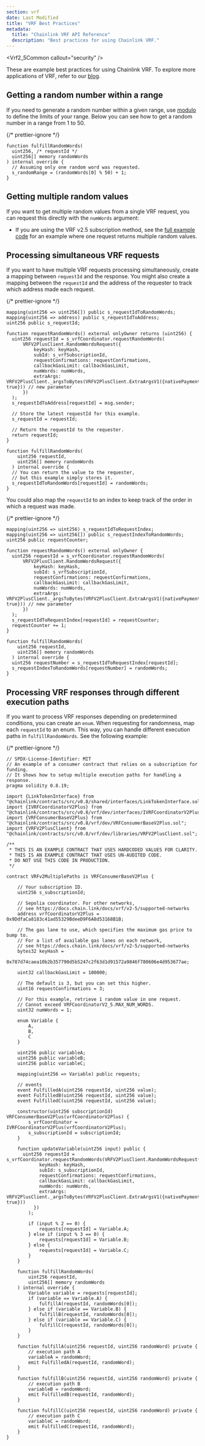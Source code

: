 ```yaml
---
section: vrf
date: Last Modified
title: "VRF Best Practices"
metadata:
  title: "Chainlink VRF API Reference"
  description: "Best practices for using Chainlink VRF."
---
```



<Vrf2_5Common callout="security" />

These are example best practices for using Chainlink VRF. To explore more applications of VRF, refer to our [blog](https://blog.chain.link/).

## Getting a random number within a range

If you need to generate a random number within a given range, use [modulo](https://docs.soliditylang.org/en/v0.8.7/types.html#modulo) to define the limits of your range. Below you can see how to get a random number in a range from 1 to 50.

{/* prettier-ignore */}
```solidity
function fulfillRandomWords(
  uint256, /* requestId */
  uint256[] memory randomWords
) internal override {
  // Assuming only one random word was requested.
  s_randomRange = (randomWords[0] % 50) + 1;
}
```

## Getting multiple random values

If you want to get multiple random values from a single VRF request, you can request this directly with the `numWords` argument:

- If you are using the VRF v2.5 subscription method, see the [full example code](/vrf/v2-5/migration-from-v2#compare-example-code) for an example where one request returns multiple random values.

## Processing simultaneous VRF requests

If you want to have multiple VRF requests processing simultaneously, create a mapping between `requestId` and the response. You might also create a mapping between the `requestId` and the address of the requester to track which address made each request.

{/* prettier-ignore */}
```solidity
mapping(uint256 => uint256[]) public s_requestIdToRandomWords;
mapping(uint256 => address) public s_requestIdToAddress;
uint256 public s_requestId;

function requestRandomWords() external onlyOwner returns (uint256) {
  uint256 requestId = s_vrfCoordinator.requestRandomWords(
      VRFV2PlusClient.RandomWordsRequest({
          keyHash: keyHash,
          subId: s_vrfSubscriptionId,
          requestConfirmations: requestConfirmations,
          callbackGasLimit: callbackGasLimit,
          numWords: numWords,
          extraArgs: VRFV2PlusClient._argsToBytes(VRFV2PlusClient.ExtraArgsV1({nativePayment: true})) // new parameter
      })
  );
  s_requestIdToAddress[requestId] = msg.sender;

  // Store the latest requestId for this example.
  s_requestId = requestId;

  // Return the requestId to the requester.
  return requestId;
}

function fulfillRandomWords(
    uint256 requestId,
    uint256[] memory randomWords
  ) internal override {
  // You can return the value to the requester,
  // but this example simply stores it.
  s_requestIdToRandomWords[requestId] = randomWords;
}
```

You could also map the `requestId` to an index to keep track of the order in which a request was made.

{/* prettier-ignore */}
```solidity
mapping(uint256 => uint256) s_requestIdToRequestIndex;
mapping(uint256 => uint256[]) public s_requestIndexToRandomWords;
uint256 public requestCounter;

function requestRandomWords() external onlyOwner {
  uint256 requestId = s_vrfCoordinator.requestRandomWords(
      VRFV2PlusClient.RandomWordsRequest({
          keyHash: keyHash,
          subId: s_vrfSubscriptionId,
          requestConfirmations: requestConfirmations,
          callbackGasLimit: callbackGasLimit,
          numWords: numWords,
          extraArgs: VRFV2PlusClient._argsToBytes(VRFV2PlusClient.ExtraArgsV1({nativePayment: true})) // new parameter
      })
  );
  s_requestIdToRequestIndex[requestId] = requestCounter;
  requestCounter += 1;
}

function fulfillRandomWords(
    uint256 requestId,
    uint256[] memory randomWords
  ) internal override {
  uint256 requestNumber = s_requestIdToRequestIndex[requestId];
  s_requestIndexToRandomWords[requestNumber] = randomWords;
}
```

## Processing VRF responses through different execution paths

If you want to process VRF responses depending on predetermined conditions, you can create an `enum`. When requesting for randomness, map each `requestId` to an enum. This way, you can handle different execution paths in `fulfillRandomWords`. See the following example:

{/* prettier-ignore */}
```solidity
// SPDX-License-Identifier: MIT
// An example of a consumer contract that relies on a subscription for funding.
// It shows how to setup multiple execution paths for handling a response.
pragma solidity 0.8.19;

import {LinkTokenInterface} from "@chainlink/contracts/src/v0.8/shared/interfaces/LinkTokenInterface.sol";
import {IVRFCoordinatorV2Plus} from "@chainlink/contracts/src/v0.8/vrf/dev/interfaces/IVRFCoordinatorV2Plus.sol";
import {VRFConsumerBaseV2Plus} from "@chainlink/contracts/src/v0.8/vrf/dev/VRFConsumerBaseV2Plus.sol";
import {VRFV2PlusClient} from "@chainlink/contracts/src/v0.8/vrf/dev/libraries/VRFV2PlusClient.sol";

/**
 * THIS IS AN EXAMPLE CONTRACT THAT USES HARDCODED VALUES FOR CLARITY.
 * THIS IS AN EXAMPLE CONTRACT THAT USES UN-AUDITED CODE.
 * DO NOT USE THIS CODE IN PRODUCTION.
 */

contract VRFv2MultiplePaths is VRFConsumerBaseV2Plus {

    // Your subscription ID.
    uint256 s_subscriptionId;

    // Sepolia coordinator. For other networks,
    // see https://docs.chain.link/docs/vrf/v2-5/supported-networks
    address vrfCoordinatorV2Plus = 0x9DdfaCa8183c41ad55329BdeeD9F6A8d53168B1B;

    // The gas lane to use, which specifies the maximum gas price to bump to.
    // For a list of available gas lanes on each network,
    // see https://docs.chain.link/docs/vrf/v2-5/supported-networks
    bytes32 keyHash =
        0x787d74caea10b2b357790d5b5247c2f63d1d91572a9846f780606e4d953677ae;

    uint32 callbackGasLimit = 100000;

    // The default is 3, but you can set this higher.
    uint16 requestConfirmations = 3;

    // For this example, retrieve 1 random value in one request.
    // Cannot exceed VRFCoordinatorV2_5.MAX_NUM_WORDS.
    uint32 numWords = 1;

    enum Variable {
        A,
        B,
        C
    }

    uint256 public variableA;
    uint256 public variableB;
    uint256 public variableC;

    mapping(uint256 => Variable) public requests;

    // events
    event FulfilledA(uint256 requestId, uint256 value);
    event FulfilledB(uint256 requestId, uint256 value);
    event FulfilledC(uint256 requestId, uint256 value);

    constructor(uint256 subscriptionId) VRFConsumerBaseV2Plus(vrfCoordinatorV2Plus) {
        s_vrfCoordinator = IVRFCoordinatorV2Plus(vrfCoordinatorV2Plus);
        s_subscriptionId = subscriptionId;
    }

    function updateVariable(uint256 input) public {
      uint256 requestId = s_vrfCoordinator.requestRandomWords(VRFV2PlusClient.RandomWordsRequest({
            keyHash: keyHash,
            subId: s_subscriptionId,
            requestConfirmations: requestConfirmations,
            callbackGasLimit: callbackGasLimit,
            numWords: numWords,
            extraArgs: VRFV2PlusClient._argsToBytes(VRFV2PlusClient.ExtraArgsV1({nativePayment: true}))
          })
        );

        if (input % 2 == 0) {
            requests[requestId] = Variable.A;
        } else if (input % 3 == 0) {
            requests[requestId] = Variable.B;
        } else {
            requests[requestId] = Variable.C;
        }
    }

    function fulfillRandomWords(
        uint256 requestId,
        uint256[] memory randomWords
    ) internal override {
        Variable variable = requests[requestId];
        if (variable == Variable.A) {
            fulfillA(requestId, randomWords[0]);
        } else if (variable == Variable.B) {
            fulfillB(requestId, randomWords[0]);
        } else if (variable == Variable.C) {
            fulfillC(requestId, randomWords[0]);
        }
    }

    function fulfillA(uint256 requestId, uint256 randomWord) private {
        // execution path A
        variableA = randomWord;
        emit FulfilledA(requestId, randomWord);
    }

    function fulfillB(uint256 requestId, uint256 randomWord) private {
        // execution path B
        variableB = randomWord;
        emit FulfilledB(requestId, randomWord);
    }

    function fulfillC(uint256 requestId, uint256 randomWord) private {
        // execution path C
        variableC = randomWord;
        emit FulfilledC(requestId, randomWord);
    }
}
```
